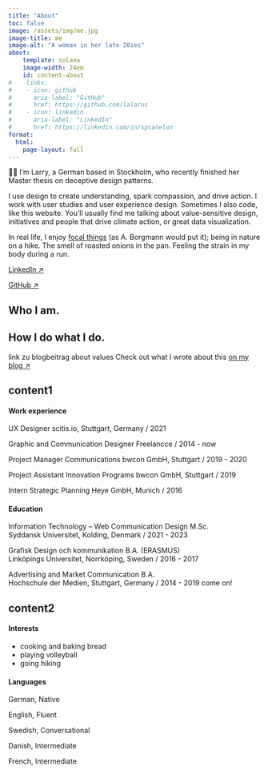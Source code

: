 ```yaml
---
title: "About"
toc: false
image: /assets/img/me.jpg
image-title: me
image-alt: "A woman in her late 20ies"
about:
    template: solana
    image-width: 24em
    id: content-about
#    links:
#    - icon: github
#      aria-label: "GitHub"
#      href: https://github.com/lalarus
#    - icon: linkedin
#      aria-label: "LinkedIn"
#      href: https://linkedin.com/in/spcanelon
format:
  html: 
    page-layout: full
---
```

<!--::: {.hero .hero-about}
# About me
<br>
<br>
<br>
<br>

***
:::-->

::: {#content-about .text-medium}
👋🏻 I’m Larry, a German based in Stockholm, who recently finished her Master thesis on deceptive design patterns.

I use design to create understanding, spark compassion, and drive action. I work with user studies and user experience design. Sometimes I also code, like this website. You’ll usually find me talking about value-sensitive design, initiatives and people that drive climate action, or great data visualization.

In real life, I enjoy [focal things](about.qmd) (as A. Borgmann would put it); being in nature on a hike. The smell of roasted onions in the pan. Feeling the strain in my body during a run.

::: {.button-about}
[LinkedIn &#x2197;](about.qmd){.btn .btn-outline-primary .btn-lg .btn role="button"}

[GitHub &#x2197;](about.qmd){.btn .btn-outline-primary .btn-lg .btn role="button"}
:::

:::

## Who I am.

## How I do what I do.
link zu blogbeitrag about values 
Check out what I wrote about this [on my blog &#x2197;](blog.qmd)



<!--
![A picture of a woman in her late-twenties](/assets/img/me.jpg "This is me")
-->

## content1 {#content1}

:::: {.grid}

::: {.g-col-6 #work-experience}
#### Work experience
UX Designer
scitis.io, Stuttgart, Germany / 2021

Graphic and Communication Designer
Freelancce / 2014 - now

Project Manager Communications
bwcon GmbH, Stuttgart / 2019 - 2020

Project Assistant Innovation Programs
bwcon GmbH, Stuttgart / 2019

Intern Strategic Planning
Heye GmbH, Munich / 2016


:::

::: {.g-col-6 #education}
#### Education
[Information Technology – Web Communication Design M.Sc.]{.bolder} <br>
[Syddansk Universitet, Kolding, Denmark / 2021 - 2023]{.lighter}

[Grafisk Design och kommunikation B.A. (ERASMUS)]{.bolder} <br>
Linköpings Universitet, Norrköping, Sweden / 2016 - 2017

[Advertising and Market Communication B.A.]{.bolder} <br>
Hochschule der Medien, Stuttgart, Germany / 2014 - 2019 come on!
:::

::::


## content2 {#content2}

:::: {.grid}

::: {.g-col-6 #interests}
#### Interests
- cooking and baking bread
- playing volleyball
- going hiking
:::

::: {.g-col-6 #languages}
#### Languages
German, Native

English, Fluent

Swedish, Conversational

Danish, Intermediate

French, Intermediate
:::

::::
